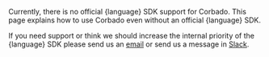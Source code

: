 Currently, there is no official {language} SDK support for Corbado. This page explains how to use Corbado even without an official {language} SDK.

If you need support or think we should increase the internal priority of the {language} SDK please send us an [email](mailto:support@corbado.com) or send us a message in [Slack](https://bit.ly/passkeys-community).
